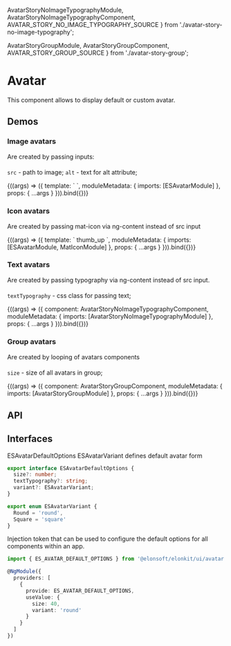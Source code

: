 




  AvatarStoryNoImageTypographyModule,
  AvatarStoryNoImageTypographyComponent,
  AVATAR_STORY_NO_IMAGE_TYPOGRAPHY_SOURCE
} from './avatar-story-no-image-typography';

  AvatarStoryGroupModule,
  AvatarStoryGroupComponent,
  AVATAR_STORY_GROUP_SOURCE
} from './avatar-story-group';

<Meta title='UI/Avatar' />

# Avatar

This component allows to display default or custom avatar.

## Demos

####

####

### Image avatars

Are created by passing inputs:

####

`src` - path to image;
`alt` - text for alt attribute;

<Canvas source={AVATAR_STORY_IMAGE_SOURCE}>
  <Story
    name='Image'
    args={{
      src: '/img/es-logo.png',
      alt: 'alt text',
      variant: 'round',
      size: 40
    }}
    argTypes={{
      variant: {
        control: { type: 'select', options: ['round', 'square'] }
      }
    }}
  >
    {((args) => ({
      template: `
        <es-avatar
          [size]="size"
          [src]="src"
          [alt]="alt"
          [variant]="variant"
        ></es-avatar>
      `,
      moduleMetadata: {
        imports: [ESAvatarModule]
      },
      props: {
        ...args
      }
    })).bind({})}
  </Story>
</Canvas>

### Icon avatars

Are created by passing mat-icon via ng-content instead of src input

<Canvas source={AVATAR_STORY_NO_IMAGE_ICON_SOURCE}>
  <Story
    name='Icon'
    args={{
      variant: 'round',
      size: 40
    }}
    argTypes={{
      variant: {
        control: { type: 'select', options: ['round', 'square'] }
      }
    }}
  >
    {((args) => ({
      template: `
        <es-avatar
          [size]="size"
          [variant]="variant"
        >
          <mat-icon>thumb_up</mat-icon>
        </es-avatar>
      `,
      moduleMetadata: {
        imports: [ESAvatarModule, MatIconModule]
      },
      props: {
        ...args
      }
    })).bind({})}
  </Story>
</Canvas>

### Text avatars

Are created by passing typography via ng-content instead of src input.

####

`textTypography` - css class for passing text;

<Canvas source={AVATAR_STORY_NO_IMAGE_TYPOGRAPHY_SOURCE}>
  <Story
    name='Text'
    args={{
      variant: 'round',
      size: 40,
      textTypography: 'typography'
    }}
    argTypes={{
      variant: {
        control: { type: 'select', options: ['round', 'square'] }
      }
    }}
  >
    {((args) => ({
      component: AvatarStoryNoImageTypographyComponent,
      moduleMetadata: {
        imports: [AvatarStoryNoImageTypographyModule]
      },
      props: {
        ...args
      }
    })).bind({})}
  </Story>
</Canvas>

### Group avatars

Are created by looping of avatars components

####

`size` - size of all avatars in group;

<Canvas source={AVATAR_STORY_GROUP_SOURCE}>
  <Story
    name='Group'
    args={{
      size: 40
    }}
  >
    {((args) => ({
      component: AvatarStoryGroupComponent,
      moduleMetadata: {
        imports: [AvatarStoryGroupModule]
      },
      props: {
        ...args
      }
    })).bind({})}
  </Story>
</Canvas>

## API

<ArgsTable of={ESAvatarComponent} />

## Interfaces

ESAvatarDefaultOptions ESAvatarVariant defines default avatar form

```ts
export interface ESAvatarDefaultOptions {
  size?: number;
  textTypography?: string;
  variant?: ESAvatarVariant;
}
```

```ts
export enum ESAvatarVariant {
  Round = 'round',
  Square = 'square'
}
```

Injection token that can be used to configure the default options for all components within an app.

```ts
import { ES_AVATAR_DEFAULT_OPTIONS } from '@elonsoft/elonkit/ui/avatar';

@NgModule({
  providers: [
    {
      provide: ES_AVATAR_DEFAULT_OPTIONS,
      useValue: {
        size: 40,
        variant: 'round'
      }
    }
  ]
})
```
